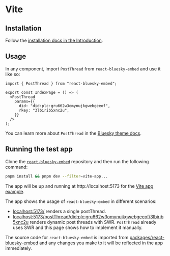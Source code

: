 # Vite

## Installation

Follow the [installation docs in the Introduction](/#installation).

## Usage

In any component, import `PostThread` from `react-bluesky-embed` and use it like so:

```tsx
import { PostThread } from "react-bluesky-embed";

export const IndexPage = () => (
  <PostThread
    params={{
      did: "did:plc:gru662w3omynujkgwebgeeof",
      rkey: "3lbirib5xnc2u",
    }}
  />
);
```

You can learn more about `PostThread` in the [Bluesky theme docs](/bluesky-theme).

## Running the test app

Clone the [`react-bluesky-embed`](https://github.com/hichemfantar/react-bluesky-embed) repository and then run the following command:

```bash
pnpm install && pnpm dev --filter=vite-app...
```

The app will be up and running at http://localhost:5173 for the [Vite app example](https://github.com/hichemfantar/react-bluesky-embed/tree/main/apps/vite-app).

The app shows the usage of `react-bluesky-embed` in different scenarios:

- [localhost:5173/](http://localhost:5173) renders a single postThread.
- [localhost:5173/postThread/did:plc:gru662w3omynujkgwebgeeof/3lbirib5xnc2u](http://localhost:5173/postThread/did:plc:gru662w3omynujkgwebgeeof/3lbirib5xnc2u) renders dynamic post threads with SWR. `PostThread` already uses SWR and this page shows how to implement it manually.

The source code for `react-bluesky-embed` is imported from [packages/react-bluesky-embed](https://github.com/hichemfantar/react-bluesky-embed/tree/main/packages/react-bluesky-embed) and any changes you make to it will be reflected in the app immediately.
